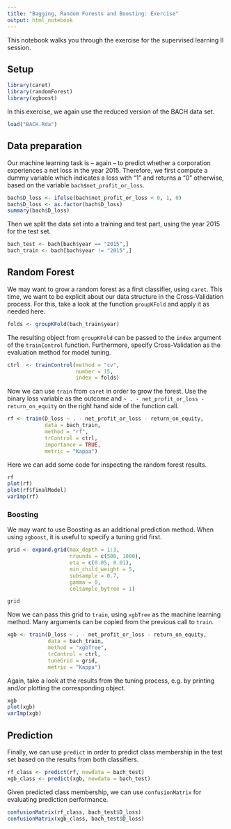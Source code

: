 ```yaml
---
title: "Bagging, Random Forests and Boosting: Exercise"
output: html_notebook
---
```


This notebook walks you through the exercise for the supervised learning II session.

## Setup

```r
library(caret)
library(randomForest)
library(xgboost)
```

In this exercise, we again use the reduced version of the BACH data set.

```r
load("BACH.Rda")
```

## Data preparation

Our machine learning task is -- again -- to predict whether a corporation experiences a net loss in the year 2015. Therefore, we first compute a dummy variable which indicates a loss with "1" and returns a "0" otherwise, based on the variable `bach$net_profit_or_loss`.

```r
bach$D_loss <- ifelse(bach$net_profit_or_loss < 0, 1, 0)
bach$D_loss <- as.factor(bach$D_loss)
summary(bach$D_loss)
```

Then we split the data set into a training and test part, using the year 2015 for the test set.

```r
bach_test <- bach[bach$year == "2015",]
bach_train <- bach[bach$year != "2015",]
```

## Random Forest

We may want to grow a random forest as a first classifier, using `caret`. This time, we want to be explicit about our data structure in the Cross-Validation process. For this, take a look at the function `groupKFold` and apply it as needed here.

```r
folds <- groupKFold(bach_train$year)
```

The resulting object from `groupKFold` can be passed to the `index` argument of the `trainControl` function. Furthermore, specify Cross-Validation as the evaluation method for model tuning.

```r
ctrl  <- trainControl(method = "cv",
                      number = 15,
                      index = folds)
```

Now we can use `train` from `caret` in order to grow the forest. Use the binary loss variable as the outcome and `~ . - net_profit_or_loss - return_on_equity` on the right hand side of the function call.

```r
rf <- train(D_loss ~ . - net_profit_or_loss - return_on_equity,
            data = bach_train,
            method = "rf",
            trControl = ctrl,
            importance = TRUE,
            metric = "Kappa")
```

Here we can add some code for inspecting the random forest results.

```r
rf
plot(rf)
plot(rf$finalModel)
varImp(rf)
```

### Boosting

We may want to use Boosting as an additional prediction method. When using `xgboost`, it is useful to specify a tuning grid first.

```r
grid <- expand.grid(max_depth = 1:3,
                    nrounds = c(500, 1000),
                    eta = c(0.05, 0.01),
                    min_child_weight = 5,
                    subsample = 0.7,
                    gamma = 0,
                    colsample_bytree = 1)

grid
```

Now we can pass this grid to `train`, using `xgbTree` as the machine learning method. Many arguments can be copied from the previous call to `train`.

```r
xgb <- train(D_loss ~ . - net_profit_or_loss - return_on_equity,
             data = bach_train,
             method = "xgbTree",
             trControl = ctrl,
             tuneGrid = grid,
             metric = "Kappa")
```

Again, take a look at the results from the tuning process, e.g. by printing and/or plotting the corresponding object.

```r
xgb
plot(xgb)
varImp(xgb)
```

## Prediction

Finally, we can use `predict` in order to predict class membership in the test set based on the results from both classifiers.

```r
rf_class <- predict(rf, newdata = bach_test)
xgb_class <- predict(xgb, newdata = bach_test)
```

Given predicted class membership, we can use `confusionMatrix` for evaluating prediction performance.

```r
confusionMatrix(rf_class, bach_test$D_loss)
confusionMatrix(xgb_class, bach_test$D_loss)
```
